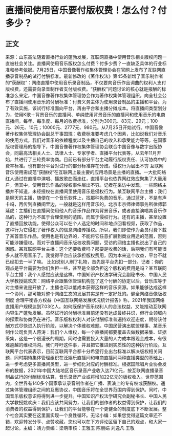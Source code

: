 # 直播间使用音乐要付版权费！怎么付？付多少？
## 正文
来源：山东高法随着直播行业的蓬勃发展，互联网直播中使用音乐相关版权问题一直被社会关注。直播间使用音乐版权怎么付费？付多少费？一直缺乏具体的行业标准和参考依据。7月25日，中国音像著作权集体管理协会在官网上发布了互联网直播录音制品的试行付酬标准。最新修改的《著作权法》第45条新增了音乐制作者的“获酬权”：网络直播中使用音乐录音制品，不仅要向音乐作品词曲的权利人支付版权费，还需要向录音制作者支付版权费。“获酬权”问题讨论的核心就是报酬的标准怎么来定，中国音像著作权集体管理协会作为著作权集体管理组织，向全社会公布了直播间使用音乐的付酬标准：付费义务主体为使用录音制品的主播和平台。为了有效实施，该试行标准面向平台，再由平台和主播分摊成本。将直播间类型划分为，使用K歌＋背景音乐的直播间、单纯使用背景音乐的直播间和使用音乐的电商直播间，每年、每季度、每月的收费标准，分别为300元、83元、29元；100元、26元、10元；10000元、2777元、980元。从7月25日开始试行。中国音像著作权集体管理协会副总干事国琨：收费标准要考虑几个因素，比如说我们对音乐的使用方式，我们对音乐的依赖程度以及主播自己的收入和承受能力等等。在国家版权管理局的指导下，中国音像著作权集体管理协会联合中国音像与数字出版协会，同最高法相关人士、法律人士、专家学者、直播平台代表等，从去年11月开始，共进行了三轮费率协商。目前已有部分平台主动履行版权责任、认可协商中的费率标准。也有部分平台对试行的部分标准存在分歧。侵权行为层出不穷 互联网音乐使用需规范“获酬权”在互联网上最主要的应用场景是主播的直播。一大批网络红人通过在直播中演唱、播放歌曲而走红，直播平台也依靠网红效应聚集了大量用户，但其中，使用音乐作品的侵权事件层出不穷。记者在采访中发现，一些网络主播并不知道，未经授权在直播间里使用音乐是侵权行为。某互联网平台主播：我们是聊天的主播，随便在一个音乐软件上，找那种免费的音乐，通过蓝牙，不是有声卡吗，再传到直播间里边，一般就是这样用音乐的。北京市京师律师事务所律师郭延虎：主播们在直播间使用他人的音乐作品作为背景音乐，或者直接演唱其音乐作品的，这种行为不属于合理使用的范围，而属于侵权行为。还有的主播，甚至设置了直播回放功能，使得公众可以在个人选定的时间和地点回看视频，获取了作品，这种行为它侵犯了著作权人的信息网络传播权。所以，我们即使作为会员付费下载了某首音乐作品，使用也是有边界的，不能将它任意扩展到商业用途的范围，否则可能涉嫌侵权。而对于直播间音乐版权收费问题，受访的网络主播也说出了自己的困惑。某互联网平台主播：这个还要收费吗？那要是收费的话，后期我们有可能很多人就不用音乐了。我觉得平台应该承担版权费用，因为本来这个收益，平台不就已经扣去一半了嘛。 比如说别人刷了礼物，首先是平台先扣一部分。记者：你的观点是平台需要为你们负担一些，甚至是全部负担这个版权的费用是吗？某互联网平台主播：我个人感觉应该是这样。中国知识产权法学研究会副秘书长、中国人民大学教授姚欢庆：网络平台跟集体管理机构签了这个付酬的协定以后，音乐库等于对主播来说是开放了，主播也可以低成本获得这样的音乐资源。如果能够达成这样一个协同，那可能对整个网络生态的发展其实是有一定好处的。健全网络音像版权制度 合理平衡各方权益《中国互联网络发展状况统计报告》称，2021年我国网络直播用户规模达到7.03亿人。如何既保护音乐权利人的合法权益，又能推动互联网内容生产蓬勃发展。虽然试行的付酬标准目前还没有达成最终共识，但行业领域内的探索和协商仍在进行。音乐版权权利人对该付酬标准普遍持欢迎态度，期待该付酬方式尽快进入执行阶段，以解决个体维权难题。中国民营演出联盟理事、某音乐制作公司负责人蒋涛：我们个人维权，每一个直播间都要覆盖去做数据采集、证据采集，这是一个很漫长的周期，同时也需要投入大量的人力成本跟现金成本，有很难逾越的维权鸿沟。我们呼吁这件事，并且把它推进到实质性的这种执行阶段。互联网平台代表表示，目前互联网平台都十分希望行业出台标准以解决版权相关问题，同时期待集体管理组织在泛娱乐直播间和电商直播间两种直播类型的基础上，进一步考虑更多直播间类型，进一步细化对应的付酬标准。根据国际唱片业协会发布的数据，2021年中国大陆地区音乐录音产业收入达71亿元，按互联网直播录音制品试行的付酬标准估算，音乐录音产业或将增加22亿元的版权收入。世界范围内，全世界有140多个国家承认录音制作者在广播、表演上的专有权或获酬权。通过集体管理组织之间的互惠协议，中国音乐将在全世界范围内得到保护。同时，中国音乐版权意识将得到进一步提升。中国知识产权法学研究会副秘书长、中国人民大学教授姚欢庆：我们应该共同努力，让我们的创作者的权益得到保护，让我们的消费者的权益得到保护，让我们的平台能够在一个更健全的制度底下不断发展。整个社会其实要在这里面实现一个良性循环。无讼小编：如果您觉得这篇文章还不错，欢迎转发分享、点赞收藏，您也可以在下方评论区留下自己的观点，和大家一起讨论。主编：靖力责编：梁萌审核：王雅玉 陈丽娟 刘逸凡 王敬
